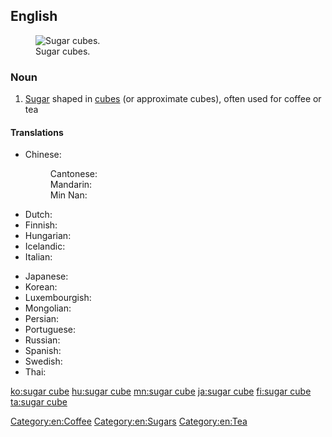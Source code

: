==English==
[[Image:Sugarcubes.jpg|thumb|Sugar cubes.]]

===Noun===
{{en-noun}}

# [[sugar|Sugar]] shaped in [[cube]]s (or approximate cubes), often used for coffee or tea

====Translations====
{{trans-top|sugar shaped in cubes}}
* Chinese:
*: Cantonese: {{t|yue|方糖|tr=fong1 tong4|sc=Hani}}
*: Mandarin: {{t+|cmn|方糖|tr=fāngtáng|sc=Hani}}
*: Min Nan: {{t|nan|角糖|tr=kak-thn̂g|sc=Hani}}
* Dutch: {{t+|nl|suikerklontje}}
* Finnish: {{t+|fi|sokeripala}}
* Hungarian: {{t+|hu|kockacukor}}
* Icelandic: {{t|is|sykurmoli|m}}
* Italian: {{t+|it|zolletta|f}}
{{trans-mid}}
* Japanese: {{t|ja|角砂糖|tr=かくざとう, kakuzatō|sc=Jpan}}
* Korean: {{t|ko|각설탕|tr=gakseoltang|sc=Kore}}
* Luxembourgish: {{t+|lb|Stéckerzocker|m}}
* Mongolian: {{t+|mn|ёотон|sc=Cyrl}}
* Persian: {{t+|fa|قند|tr=qand|sc=fa-Arab}}
* Portuguese: {{t|pt|[[cubo]]/[[torrão]] [[de]] [[açúcar]]|m}}
* Russian: {{t-needed|ru}}
* Spanish: {{t|es|terrón de azúcar|m}}
* Swedish: {{t+|sv|sockerbit|c}}
* Thai: {{t|th|น้ำตาลก้อน|sc=Thai}}
{{trans-bottom}}

[[Category:en:Coffee]]
[[Category:en:Sugars]]
[[Category:en:Tea]]

[[ko:sugar cube]]
[[hu:sugar cube]]
[[mn:sugar cube]]
[[ja:sugar cube]]
[[fi:sugar cube]]
[[ta:sugar cube]]